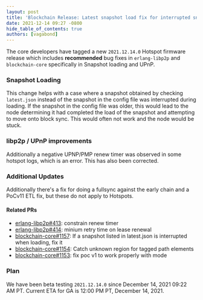 ```yaml
---
layout: post
title: 'Blockchain Release: Latest snapshot load fix for interrupted snapshot loading'
date: 2021-12-14 09:27 -0800
hide_table_of_contents: true
authors: [vagabond]
---
```


The core developers have tagged a new `2021.12.14.0` Hotspot firmware release which includes
**recommended** bug fixes in `erlang-libp2p` and `blockchain-core` specifically in Snapshot loading
and UPnP.

<!--truncate-->

### Snapshot Loading

This change helps with a case where a snapshot obtained by checking `latest.json` instead of the
snapshot in the config file was interrupted during loading. If the snapshot in the config file was
older, this would lead to the node determining it had completed the load of the snapshot and
attempting to move onto block sync. This would often not work and the node would be stuck.

### libp2p / UPnP improvements

Additionally a negative UPNP/PMP renew timer was observed in some hotspot logs, which is an error.
This has also been corrected.

### Additional Updates

Additionally there's a fix for doing a fullsync against the early chain and a PoCv11 ETL fix, but
these do not apply to Hotspots.

#### Related PRs

- [erlang-libp2p#413](https://github.com/helium/erlang-libp2p/pull/413): constrain renew timer
- [erlang-libp2p#414](https://github.com/helium/erlang-libp2p/pull/414): minium retry time on lease
  renewal
- [blockchain-core#1157](https://github.com/helium/blockchain-core/pull/1157): If a snapshot listed
  in latest.json is interrupted when loading, fix it
- [blockchain-core#1154](https://github.com/helium/blockchain-core/pull/1154): Catch unknown region
  for tagged path elements
- [blockchain-core#1153](https://github.com/helium/blockchain-core/pull/1153): fix poc v1 to work
  properly with mode

### Plan

We have been beta testing `2021.12.14.0` since December 14, 2021 09:22 AM PT. Current ETA for GA is
12:00 PM PT, December 14, 2021.
